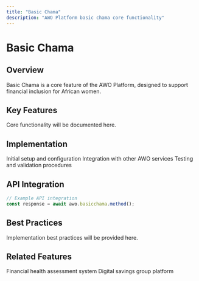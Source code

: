 ```yaml
---
title: "Basic Chama"
description: "AWO Platform basic chama core functionality"
---
```


# Basic Chama

## Overview

<Info>
Basic Chama is a core feature of the AWO Platform, designed to support financial inclusion for African women.
</Info>

## Key Features

Core functionality will be documented here.

## Implementation

<Steps>
  <Step title="Setup">
    Initial setup and configuration
  </Step>
  <Step title="Integration">
    Integration with other AWO services
  </Step>
  <Step title="Testing">
    Testing and validation procedures
  </Step>
</Steps>

## API Integration

```typescript
// Example API integration
const response = await awo.basicchama.method();
```

## Best Practices

Implementation best practices will be provided here.

## Related Features

<CardGroup cols={2}>
  <Card title="DIVA Scoring" href="/core-features/diva-scoring">
    Financial health assessment system
  </Card>
  <Card title="Chama Management" href="/core-features/basic-chama">
    Digital savings group platform
  </Card>
</CardGroup>
